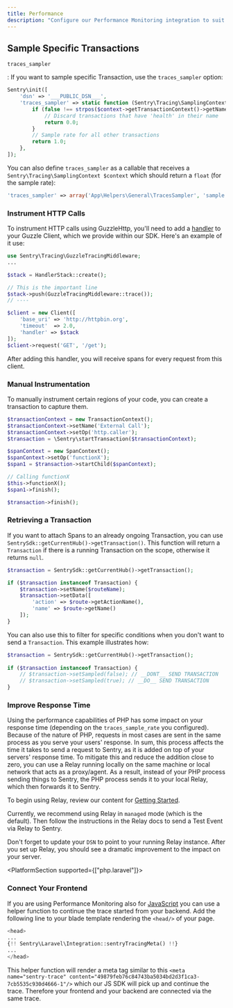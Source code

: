 ```yaml
---
title: Performance
description: "Configure our Performance Monitoring integration to suit the needs of your organization. You can use the Performance Monitoring homepage to search or browse for transaction data."
---
```


## Sample Specific Transactions

`traces_sampler`

: If you want to sample specific Transaction, use the `traces_sampler` option:

```php
Sentry\init([
    'dsn' => '___PUBLIC_DSN___',
    'traces_sampler' => static function (Sentry\Tracing\SamplingContext $context): float {
        if (false !== strpos($context->getTransactionContext()->getName(), 'health')) {
            // Discard transactions that have 'health' in their name
            return 0.0;
        }
        // Sample rate for all other transactions
        return 1.0;
    },
]);
```

You can also define `traces_sampler` as a callable that receives a `Sentry\Tracing\SamplingContext $context` which should return a `float` (for the sample rate):

```php
'traces_sampler' => array('App\Helpers\General\TracesSampler', 'sample')
```

### Instrument HTTP Calls

To instrument HTTP calls using GuzzleHttp, you'll need to add a [handler](http://docs.guzzlephp.org/en/stable/handlers-and-middleware.html#handlers) to your Guzzle Client, which we provide within our SDK. Here's an example of it use:

```php
use Sentry\Tracing\GuzzleTracingMiddleware;
...

$stack = HandlerStack::create();

// This is the important line
$stack->push(GuzzleTracingMiddleware::trace());
// ----

$client = new Client([
    'base_uri' => 'http://httpbin.org',
    'timeout'  => 2.0,
    'handler' => $stack
]);
$client->request('GET', '/get');
```

After adding this handler, you will receive spans for every request from this client.

### Manual Instrumentation

To manually instrument certain regions of your code, you can create a transaction to capture them.

```php
$transactionContext = new TransactionContext();
$transactionContext->setName('External Call');
$transactionContext->setOp('http.caller');
$transaction = \Sentry\startTransaction($transactionContext);

$spanContext = new SpanContext();
$spanContext->setOp('functionX');
$span1 = $transaction->startChild($spanContext);

// Calling functionX
$this->functionX();
$span1->finish();

$transaction->finish();
```

### Retrieving a Transaction

If you want to attach Spans to an already ongoing Transaction, you can use `SentrySdk::getCurrentHub()->getTransaction()`. This function will return a `Transaction` if there is a running Transaction on the scope, otherwise it returns `null`.

```php
$transaction = SentrySdk::getCurrentHub()->getTransaction();

if ($transaction instanceof Transaction) {
    $transaction->setName($routeName);
    $transaction->setData([
        'action' => $route->getActionName(),
        'name' => $route->getName()
    ]);
}
```

You can also use this to filter for specific conditions when you don't want to send a `Transaction`. This example illustrates how:

```php
$transaction = SentrySdk::getCurrentHub()->getTransaction();
            
if ($transaction instanceof Transaction) {
    // $transaction->setSampled(false); // __DONT__ SEND TRANSACTION
    // $transaction->setSampled(true); // __DO__ SEND TRANSACTION  
}
```

### Improve Response Time

Using the performance capabilities of PHP has some impact on your response time (depending on the `traces_sample_rate` you configured).
Because of the nature of PHP, requests in most cases are sent in the same process as you serve your users' response.
In sum, this process affects the time it takes to send a request to Sentry, as it is added on top of your servers' response time. To mitigate this and reduce the addition close to zero, you can use a Relay running locally on the same machine or local network that acts as a proxy/agent. As a result, instead of your PHP process sending things to Sentry, the PHP process sends it to your local Relay, which then forwards it to Sentry.

To begin using Relay, review our content for [Getting Started](/product/relay/getting-started/).

Currently, we recommend using Relay in `managed` mode (which is the default). Then follow the instructions in the Relay docs to send a Test Event via Relay to Sentry.

Don't forget to update your `DSN` to point to your running Relay instance.
After you set up Relay, you should see a dramatic improvement to the impact on your server.

<PlatformSection supported={["php.laravel"]}>

### Connect Your Frontend

If you are using Performance Monitoring also for [JavaScript](/platforms/javascript/#monitor-performance) you can use a helper function to continue the trace started from your backend.
Add the following line to your blade template rendering the `<head/>` of your page.

```php {filename:app.blade.php}
<head>
...
{!! Sentry\Laravel\Integration::sentryTracingMeta() !!}
...
</head>
```

This helper function will render a meta tag similar to this `<meta name="sentry-trace" content="49879feb76c84743ba5034bd2d3f1ca3-7cb5535c930d4666-1"/>` which our JS SDK will pick up and continue the trace. Therefore your frontend and your backend are connected via the same trace.

</PlatformSection>